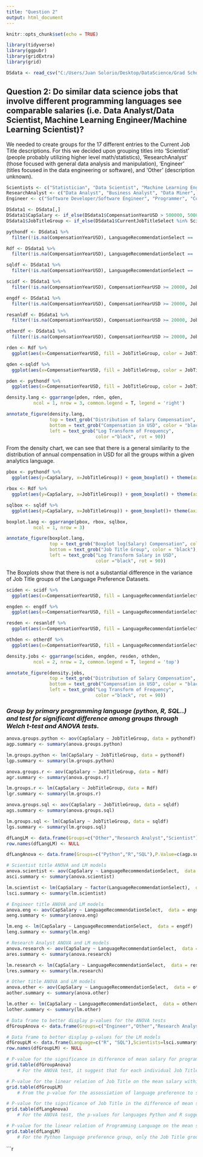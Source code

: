 ```yaml
---
title: "Question 2"
output: html_document
---
```


```r
knitr::opts_chunk$set(echo = TRUE)

library(tidyverse)
library(ggpubr)
library(gridExtra)
library(grid)

DSdata <- read_csv("C:/Users/Juan Solorio/Desktop/DataScience/Grad School/Classes/Data 557/557_Final_Project/Data/DataScienceData.csv")
```

## **Question 2: Do similar data science jobs that involve different programming languages see comparable salaries (i.e. Data Analyst/Data Scientist, Machine Learning Engineer/Machine Learning Scientist)?**

We needed to create groups for the 17 different entries to the Current Job Title descriptions. For this we decided upon grouping titles into 'Scientist' (people probably utilizing higher level math/statistics), 'ResearchAnalyst' (those focused with general data analysis and manipulation), 'Engineer' (titles focused in the data engineering or software), and 'Other' (description unknown).

```r

Scientists <- c("Statistician", "Data Scientist", "Machine Learning Engineer", "Predictive Modeler", "Scientist/Researcher")
ResearchAnalyst <- c("Data Analyst", "Business Analyst", "Data Miner", "Researcher")
Engineer <- c("Software Developer/Software Engineer", "Programmer", "Computer Scientist", "Operations Research Practitioner", "Engineer", "DBA/Database Engineer")

DSdata1 <- DSdata[,] 
DSdata1$CapSalary <- if_else(DSdata1$CompensationYearUSD > 500000, 500000, DSdata1$CompensationYearUSD)
DSdata1$JobTitleGroup <- if_else(DSdata1$CurrentJobTitleSelect %in% Scientists, "Scientist", if_else(DSdata1$CurrentJobTitleSelect %in% ResearchAnalyst,'ResearchAnalyst',if_else(DSdata1$CurrentJobTitleSelect %in% Engineer, 'Engineer', 'Other'))) 

```

```r

pythondf <- DSdata1 %>%
  filter(!is.na(CompensationYearUSD), LanguageRecommendationSelect == 'Python', CompensationYearUSD >= 20000)

Rdf <- DSdata1 %>%
  filter(!is.na(CompensationYearUSD), LanguageRecommendationSelect == 'R', CompensationYearUSD >= 20000)

sqldf <- DSdata1 %>%
  filter(!is.na(CompensationYearUSD), LanguageRecommendationSelect == 'SQL', CompensationYearUSD >= 20000)

scidf <- DSdata1 %>%
  filter(!is.na(CompensationYearUSD), CompensationYearUSD >= 20000, JobTitleGroup == 'Scientist', LanguageRecommendationSelect == c('SQL', 'Python', 'R'))

engdf <- DSdata1 %>%
  filter(!is.na(CompensationYearUSD), CompensationYearUSD >= 20000, JobTitleGroup == 'Engineer', LanguageRecommendationSelect == c('SQL', 'Python', 'R'))

resanldf <- DSdata1 %>%
  filter(!is.na(CompensationYearUSD), CompensationYearUSD >= 20000, JobTitleGroup == 'ResearchAnalyst' , LanguageRecommendationSelect == c('SQL', 'Python', 'R'))

otherdf <- DSdata1 %>%
  filter(!is.na(CompensationYearUSD), CompensationYearUSD >= 20000, JobTitleGroup == 'Other', LanguageRecommendationSelect == c('SQL', 'Python', 'R'))

```

```r

rden <- Rdf %>%
  ggplot(aes(x=CompensationYearUSD, fill = JobTitleGroup, color = JobTitleGroup))+ geom_density(alpha = .3) + scale_x_log10() + ggtitle('R') + theme(axis.title.x=element_blank(), axis.title.y = element_blank())

qden <-sqldf %>%
  ggplot(aes(x=CompensationYearUSD, fill = JobTitleGroup, color = JobTitleGroup))+ geom_density(alpha = .3) + scale_x_log10() + ggtitle('SQL') + theme(axis.title.x=element_blank(), axis.title.y = element_blank())

pden <- pythondf %>%
  ggplot(aes(x=CompensationYearUSD, fill = JobTitleGroup, color = JobTitleGroup))+ geom_density(alpha = .3) + scale_x_log10() + ggtitle("Python") +theme(axis.title.x=element_blank(), axis.title.y = element_blank())

density.lang <- ggarrange(pden, rden, qden,
          ncol = 1, nrow = 3, common.legend = T, legend = 'right')

annotate_figure(density.lang, 
                top = text_grob("Distribution of Salary Compensation", color = "black", face = "bold", size = 14),
                bottom = text_grob("Compensation in USD", color = "black"),
                left = text_grob("Log Transform of Frequency", 
                                 color ="black", rot = 90))

```

From the density chart, we can see that there is a general similarity to the distribution of annual compensation in USD for all the groups within a given analytics language.

```r
pbox <- pythondf %>%
  ggplot(aes(y=CapSalary, x=JobTitleGroup)) + geom_boxplot() + theme(axis.title.x=element_blank(), axis.title.y = element_blank()) + scale_y_log10()

rbox <- Rdf %>%
  ggplot(aes(y=CapSalary, x=JobTitleGroup)) + geom_boxplot() + theme(axis.title.x=element_blank(), axis.title.y = element_blank()) + scale_y_log10()

sqlbox <- sqldf %>%
  ggplot(aes(y=CapSalary, x=JobTitleGroup)) + geom_boxplot()+ theme(axis.title.x=element_blank(), axis.title.y = element_blank()) + scale_y_log10()

boxplot.lang <- ggarrange(pbox, rbox, sqlbox,
          ncol = 1, nrow = 3) 

annotate_figure(boxplot.lang, 
                top = text_grob("Boxplot log(Salary) Compensation", color = "black", face = "bold", size = 14),
                bottom = text_grob("Job Title Group", color = "black"),
                left = text_grob("Log Transform Salary in USD", 
                                 color ="black", rot = 90))

```

The Boxplots show that there is not a substantial difference in the variance of Job Title groups of the Language Preference Datasets. 

```r

sciden <- scidf %>%
  ggplot(aes(x=CompensationYearUSD, fill = LanguageRecommendationSelect, color = LanguageRecommendationSelect))+ geom_density(alpha = .3) + scale_x_log10() + ggtitle('Scientist Title') + theme(axis.title.x=element_blank(), axis.title.y = element_blank(), legend.position = "none")

engden <- engdf %>%
  ggplot(aes(x=CompensationYearUSD, fill = LanguageRecommendationSelect, color = LanguageRecommendationSelect))+ geom_density(alpha = .3) + scale_x_log10() + ggtitle('Engineer Title') + theme(axis.title.x=element_blank(), axis.title.y = element_blank(), legend.position = "none")

resden <- resanldf %>%
  ggplot(aes(x=CompensationYearUSD, fill = LanguageRecommendationSelect, color = LanguageRecommendationSelect))+ geom_density(alpha = .3) + scale_x_log10() + ggtitle('Research Analyst Title') + theme(axis.title.x=element_blank(), axis.title.y = element_blank(), legend.position = "none")

othden <- otherdf %>%
  ggplot(aes(x=CompensationYearUSD, fill = LanguageRecommendationSelect, color = LanguageRecommendationSelect))+ geom_density(alpha = .3) + scale_x_log10() + ggtitle('Other Title') + theme(axis.title.x=element_blank(), axis.title.y = element_blank(), legend.position = "none")

density.jobs <- ggarrange(sciden, engden, resden, othden,
          ncol = 2, nrow = 2, common.legend = T, legend = 'top') 

annotate_figure(density.jobs, 
                top = text_grob("Distribution of Salary Compensation", color = "black", face = "bold", size = 14),
                bottom = text_grob("Compensation in USD", color = "black"),
                left = text_grob("Log Transform of Frequency", 
                                 color ="black", rot = 90))

```


### *Group by primary programming language (python, R, SQL..) and test for significant difference among groups through Welch t-test and ANOVA tests. *

```r

anova.groups.python <- aov(CapSalary ~ JobTitleGroup, data = pythondf)
agp.summary <- summary(anova.groups.python)

lm.groups.python <- lm(CapSalary ~ JobTitleGroup, data = pythondf)
lgp.summary <- summary(lm.groups.python)

anova.groups.r <- aov(CapSalary ~ JobTitleGroup, data = Rdf)
agr.summary <- summary(anova.groups.r)

lm.groups.r <- lm(CapSalary ~ JobTitleGroup, data = Rdf)
lgr.summary <- summary(lm.groups.r)

anova.groups.sql <- aov(CapSalary ~ JobTitleGroup, data = sqldf)
ags.summary <- summary(anova.groups.sql)

lm.groups.sql <- lm(CapSalary ~ JobTitleGroup, data = sqldf)
lgs.summary <- summary(lm.groups.sql)

dfLangLM <- data.frame(Groups=c("Other","Research Analyst","Scientist"),Python=lgp.summary$coefficients[c(2:4),c(4)],R=lgr.summary$coefficients[c(2:4),c(4)], SQL=lgs.summary$coefficients[c(2:4),c(4)])
row.names(dfLangLM) <- NULL

dfLangAnova <- data.frame(Groups=c("Python","R","SQL"),P.Value=c(agp.summary[[1]][["Pr(>F)"]][[1]],agr.summary[[1]][["Pr(>F)"]][[1]],ags.summary[[1]][["Pr(>F)"]][[1]]))

```


```r
# Scientist title ANOVA and LM models
anova.scientist <- aov(CapSalary ~ LanguageRecommendationSelect,  data = scidf)
asci.summary <- summary(anova.scientist)

lm.scientist <- lm(CapSalary ~ factor(LanguageRecommendationSelect),  data = scidf)
lsci.summary <- summary(lm.scientist)

# Engineer title ANOVA and LM models
anova.eng <- aov(CapSalary ~ LanguageRecommendationSelect,  data = engdf)
aeng.summary <- summary(anova.eng)

lm.eng <- lm(CapSalary ~ LanguageRecommendationSelect,  data = engdf)
leng.summary <- summary(lm.eng)

# Research Analyst ANOVA and LM models
anova.research <- aov(CapSalary ~ LanguageRecommendationSelect,  data = resanldf)
ares.summary <- summary(anova.research)

lm.research <- lm(CapSalary ~ LanguageRecommendationSelect,  data = resanldf)
lres.summary <- summary(lm.research)

# Other title ANOVA and LM models
anova.other <- aov(CapSalary ~ LanguageRecommendationSelect,  data = otherdf)
aother.summary <- summary(anova.other)

lm.other <- lm(CapSalary ~ LanguageRecommendationSelect,  data = otherdf)
lother.summary <- summary(lm.other)

# Data frame to better display p-values for the ANOVA tests
dfGroupAnova <- data.frame(Groups=c("Engineer","Other","Research Analyst","Scientist"),P.Value=c(aeng.summary[[1]][["Pr(>F)"]][[1]],aother.summary[[1]][["Pr(>F)"]][[1]],ares.summary[[1]][["Pr(>F)"]][[1]],asci.summary[[1]][["Pr(>F)"]][[1]]))

# Data frame to better display p-values for the LM models
dfGroupLM <- data.frame(Language=c("R", "SQL"),Scientists=lsci.summary$coefficients[c(2:3),c(4)],Engineer=leng.summary$coefficients[c(2:3),c(4)],Research.Analyst=lres.summary$coefficients[c(2:3),c(4)],Other=lother.summary$coefficients[c(2:3),c(4)])
row.names(dfGroupLM) <- NULL

```

```r
# P-value for the significance in difference of mean salary for programming language
grid.table(dfGroupAnova)
    # For the ANOVA test, it suggest that for each individual Job Title, only the Scientist title had enough evidence to reject the null hypothesis of equal mean salary for each language of choise.

# P-value for the linear relation of Job Title on the mean salary within same language users
grid.table(dfGroupLM)
    # From the p-value for the assossiation of language preference to salary of Job title, only R shows enough statistical significance on for the association of Language preference to mean salary among the Scientist Job Title group.

# P-value for the significance of Job Title in the difference of mean salary for a programming language
grid.table(dfLangAnova)
    # For the ANOVA test, the p-values for languages Python and R suggest there is strong evidence to reject the null hypothesis of no difference in the mean salary for a language between Job Title groups.

# P-value for the linear relation of Programming Language on the mean salary within Job Title Groups 
grid.table(dfLangLM)
    # For the Python language preference group, only the Job Title groups of Other and Research Analyst show statistical signigicance in the effect of Job title to the mean salary for python language preference. In the R group, only Job title Other shows statistical significance for the effect of Job title on the mean salary for R language preference. For SQL, the is no statistical significance for the effect of effect of Job title on the mean salary of the language preference.

```

```r